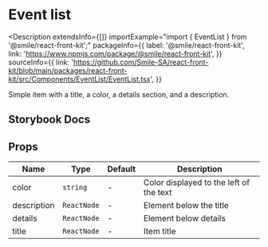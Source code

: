 
# Event list

<Description
  extendsInfo={[]}
  importExample="import { EventList } from '@smile/react-front-kit';"
  packageInfo={{
    label: '@smile/react-front-kit',
    link: 'https://www.npmjs.com/package/@smile/react-front-kit',
  }}
  sourceInfo={{
    link: 'https://github.com/Smile-SA/react-front-kit/blob/main/packages/react-front-kit/src/Components/EventList/EventList.tsx',
  }}
>
  Simple item with a title, a color, a details section, and a description.
</Description>

## Storybook Docs

<StorybookEmbed storyId="3-custom-components-EventList--docs" height="820" />

## Props

| Name              | Type        | Default | Description                             |
| ----------------- | ----------- | ------- | --------------------------------------- |
| color             | `string`    | -       | Color displayed to the left of the text |
| description       | `ReactNode` | -       | Element below the title                 |
| details           | `ReactNode` | -       | Element below details                   |
| title <required/> | `ReactNode` | -       | Item title                              |
